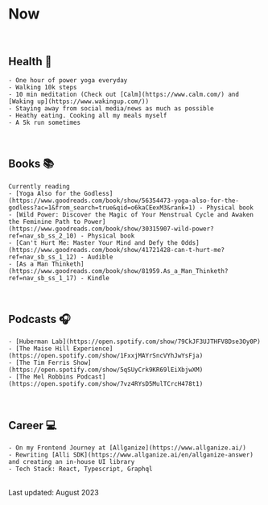 
# Now
<br/>

## Health 🧘
    - One hour of power yoga everyday
    - Walking 10k steps
    - 10 min meditation (Check out [Calm](https://www.calm.com/) and [Waking up](https://www.wakingup.com/))
    - Staying away from social media/news as much as possible
    - Heathy eating. Cooking all my meals myself
    - A 5k run sometimes

<br/>

## Books 📚
    Currently reading
    - [Yoga Also for the Godless](https://www.goodreads.com/book/show/56354473-yoga-also-for-the-godless?ac=1&from_search=true&qid=o6kaCEexM3&rank=1) - Physical book
    - [Wild Power: Discover the Magic of Your Menstrual Cycle and Awaken the Feminine Path to Power](https://www.goodreads.com/book/show/30315907-wild-power?ref=nav_sb_ss_2_10) - Physical book
    - [Can't Hurt Me: Master Your Mind and Defy the Odds](https://www.goodreads.com/book/show/41721428-can-t-hurt-me?ref=nav_sb_ss_1_12) - Audible
    - [As a Man Thinketh](https://www.goodreads.com/book/show/81959.As_a_Man_Thinketh?ref=nav_sb_ss_1_17) - Kindle

<br/>

## Podcasts 🎧
    - [Huberman Lab](https://open.spotify.com/show/79CkJF3UJTHFV8Dse3Oy0P)
    - [The Maise Hill Experience](https://open.spotify.com/show/1FxxjMAYrSncVYhJwYsFja)
    - [The Tim Ferris Show](https://open.spotify.com/show/5qSUyCrk9KR69lEiXbjwXM)
    - [The Mel Robbins Podcast](https://open.spotify.com/show/7vz4RYsD5MulTCrcH478t1)

<br/>

## Career 💻
    - On my Frontend Journey at [Allganize](https://www.allganize.ai/)
    - Rewriting [Alli SDK](https://www.allganize.ai/en/allganize-answer) and creating an in-house UI library
    - Tech Stack: React, Typescript, Graphql

<br/>

<div className={styles.date}>
    Last updated: August 2023
</div>